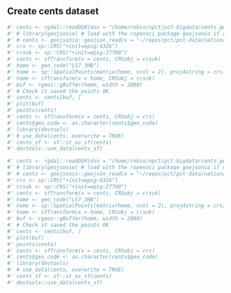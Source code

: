 
## Create cents dataset

```r
#' cents <- rgdal::readOGR(dsn = "/home/robin/npct/pct-bigdata/cents.geojson", layer = "OGRGeoJSON")
#' # library(geojsonio) # load with the ropensci package geojsonio if rgdal fails
#' # cents <- geojsonio::geojson_read(x = "~/repos/pct/pct-data/national/cents.geojson")
#' crs <- sp::CRS("+init=epsg:4326")
#' crsuk <- sp::CRS("+init=epsg:27700")
#' cents <- sfTransform(x = cents, CRSobj = crsuk)
#' home <- geo_code("LS7 3HB")
#' home <- sp::SpatialPoints(matrix(home, ncol = 2), proj4string = crs)
#' home <- sfTransform(x = home, CRSobj = crsuk)
#' buf <- rgeos::gBuffer(home, width = 2000)
#' # Check it saved the points OK
#' cents <- cents[buf, ]
#' plot(buf)
#' points(cents)
#' cents <- sfTransform(x = cents, CRSobj = crs)
#' cents$geo_code <- as.character(cents$geo_code)
#' library(devtools)
#' # use_data(cents, overwrite = TRUE)
#' cents_sf <- sf::st_as_sf(cents)
#' devtools::use_data(cents_sf)

#' cents <- rgdal::readOGR(dsn = "/home/robin/npct/pct-bigdata/cents.geojson", layer = "OGRGeoJSON")
#' # library(geojsonio) # load with the ropensci package geojsonio if rgdal fails
#' # cents <- geojsonio::geojson_read(x = "~/repos/pct/pct-data/national/cents.geojson")
#' crs <- sp::CRS("+init=epsg:4326")
#' crsuk <- sp::CRS("+init=epsg:27700")
#' cents <- sfTransform(x = cents, CRSobj = crsuk)
#' home <- geo_code("LS7 3HB")
#' home <- sp::SpatialPoints(matrix(home, ncol = 2), proj4string = crs)
#' home <- sfTransform(x = home, CRSobj = crsuk)
#' buf <- rgeos::gBuffer(home, width = 2000)
#' # Check it saved the points OK
#' cents <- cents[buf, ]
#' plot(buf)
#' points(cents)
#' cents <- sfTransform(x = cents, CRSobj = crs)
#' cents$geo_code <- as.character(cents$geo_code)
#' library(devtools)
#' # use_data(cents, overwrite = TRUE)
#' cents_sf <- sf::st_as_sf(cents)
#' devtools::use_data(cents_sf)
```

